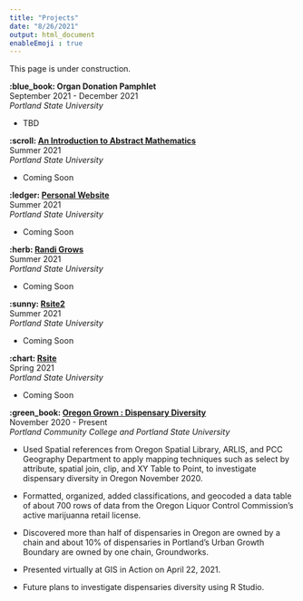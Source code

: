 ```yaml
---
title: "Projects"
date: "8/26/2021"
output: html_document
enableEmoji : true
---
```


This page is under construction. 

**:blue_book: Organ Donation Pamphlet** <br> September 2021 - December 2021 <br> _Portland State University_ 

* TBD

**:scroll: [An Introduction to Abstract Mathematics]()** <br> Summer 2021 <br> _Portland State University_

* Coming Soon

**:ledger: [Personal Website](https://rbolt13.github.io/rsite/index.html)** <br> Summer 2021 <br> _Portland State University_

* Coming Soon

**:herb: [Randi Grows](https://randigrows.netlify.app/about/)** <br> Summer 2021 <br> _Portland State University_

* Coming Soon

**:sunny: [Rsite2](https://rbolt13.github.io/rsite2/)** <br> Summer 2021 <br> _Portland State University_

* Coming Soon

**:chart: [Rsite](https://rbolt13.github.io/rsite/index.html)** <br> Spring 2021 <br> _Portland State University_

* Coming Soon

**:green_book: [Oregon Grown : Dispensary Diversity](https://rbolt13.github.io/Oregon-Grown/)** <br> November 2020 - Present <br> _Portland Community College and Portland State University_ 

* Used Spatial references from Oregon Spatial Library, ARLIS,  and PCC Geography Department to apply mapping techniques such as select by attribute, spatial join, clip, and XY Table to Point, to investigate dispensary diversity in Oregon November 2020.

* Formatted, organized, added classifications, and geocoded a data table of about 700 rows of data from the Oregon Liquor Control Commission’s active marijuanna retail license. 

* Discovered more than half of dispensaries in Oregon are owned by a chain and about 10% of dispensaries in Portland’s Urban Growth Boundary are owned by one chain, Groundworks. 

* Presented virtually at GIS in Action on April 22, 2021. 

* Future plans to investigate dispensaries diversity using R Studio. 

